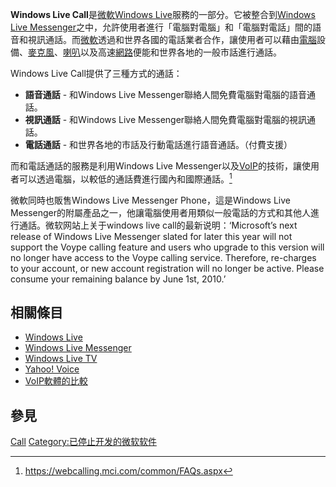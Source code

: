 {{Infobox Software
|name = Windows Live Call 
|logo =
|screenshot =
|caption =
|developer = [[Microsoft|Microsoft]]
|latest_release_version = 2009（Build 14.0.8064.0206） 
|latest_release_date = {{release_date|2009|02|12}}
|latest_preview_version =
|latest_preview_date =
|operating_system = [[Microsoft_Windows|Microsoft Windows]]
|genre = [[Voice_over_IP|VoIP]], [[Internet_Phone|Internet Phone]] service
|license =
|website =
}}

'''Windows Live Call'''是[[微軟|微軟]][[Windows_Live|Windows Live]]服務的一部分。它被整合到[[Windows_Live_Messenger|Windows Live Messenger]]之中，允許使用者進行「電腦對電腦」和「電腦對電話」間的語音和視訊通話。而[[微軟|微軟]]透過和世界各國的電話業者合作，讓使用者可以藉由[[電腦|電腦]]設備、[[麥克風|麥克風]]、[[喇叭|喇叭]]以及高速[[網路|網路]]便能和世界各地的一般市話進行通話。

Windows Live Call提供了三種方式的通話：

*'''語音通話''' - 和Windows Live Messenger聯絡人間免費電腦對電腦的語音通話。
*'''視訊通話''' - 和Windows Live Messenger聯絡人間免費電腦對電腦的視訊通話。
*'''電話通話''' - 和世界各地的市話及行動電話進行語音通話。（付費支援）

而和電話通話的服務是利用Windows Live Messenger以及[[VoIP|VoIP]]的技術，讓使用者可以透過電腦，以較低的通話費進行國內和國際通話。<ref>https://webcalling.mci.com/common/FAQs.aspx{{dead link|date=2017年11月 |bot=InternetArchiveBot |fix-attempted=yes }}</ref>

微軟同時也販售Windows Live Messenger Phone，這是Windows Live Messenger的附屬產品之一，他讓電腦使用者用類似一般電話的方式和其他人進行通話。微软网站上关于windows live call的最新说明：‘Microsoft’s next release of Windows Live Messenger slated for later this year will not support the Voype calling feature and users who upgrade to this version will no longer have access to the Voype calling service. Therefore, re-charges to your account, or new account registration will no longer be active. Please consume your remaining balance by June 1st, 2010.’

== 相關條目 ==
* [[Windows_Live|Windows Live]]
* [[Windows_Live_Messenger|Windows Live Messenger]]
* [[Windows_Live_TV|Windows Live TV]]
* [[Yahoo!_Voice|Yahoo! Voice]]
* [[VoIP軟體的比較|VoIP軟體的比較]]

== 參見 ==
<references />

{{Windows Live}}

[[Category:Windows_Live|Call]]
[[Category:已停止开发的微软软件|Category:已停止开发的微软软件]]